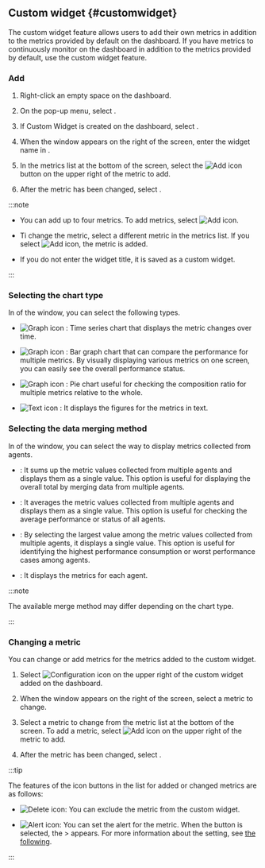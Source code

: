 ## Custom widget {#customwidget}

The custom widget feature allows users to add their own metrics in addition to the metrics provided by default on the dashboard. If you have metrics to continuously monitor on the dashboard in addition to the metrics provided by default, use the custom widget feature.

### Add

1. Right-click an empty space on the dashboard.

2. On the pop-up menu, select <Cmdname sid="BTN08346" className="uitext" />.

3. If <UI>Custom Widget</UI> is created on the dashboard, select <Cmdname sid="CNT08130" className="uitext" />.

   <ImgLang img="db-add-custom-widget.png" desc="Custom widget" />

4. When the <Cmdname sid="BTN08346" className="uitext" /> window appears on the right of the screen, enter the widget name in <Cmdname sid="title" className="uitext" />.

   <ImgLang img="db-add-custom-widget-setting.png" desc="Custom widget" />

5. In the metrics list at the bottom of the screen, select the ![Add icon](/img/ico-add.svg) button on the upper right of the metric to add.

6. After the metric has been changed, select <Cmdname sid="save" className="uitext" />.

:::note

- You can add up to four metrics. To add metrics, select ![Add icon](/img/ico-add.svg).

- Ti change the metric, select a different metric in the metrics list. If you select ![Add icon](/img/ico-add.svg), the metric is added.

- If you do not enter the widget title, it is saved as a custom widget.

:::

### Selecting the chart type

In <Cmdname sid="TTL08259" className="uitext" /> of the <Cmdname sid="BTN08346" className="uitext" /> window, you can select the following types.

- ![Graph icon](/img/ico-normal-graph.svg) <Cmdname sid="series" className="uitext" />: Time series chart that displays the metric changes over time.

- ![Graph icon](/img/ic-equalizer-chart.svg) <Cmdname sid="equalizer" className="uitext" />: Bar graph chart that can compare the performance for multiple metrics. By visually displaying various metrics on one screen, you can easily see the overall performance status.

- ![Graph icon](/img/ic-pie-chart.svg) <Cmdname sid="pie" className="uitext" />: Pie chart useful for checking the composition ratio for multiple metrics relative to the whole.

- ![Text icon](/img/ic-text-widget.svg) <Cmdname sid="text" className="uitext" />: It displays the figures for the metrics in text.

### Selecting the data merging method

In <Cmdname sid="TTL08348" className="uitext" /> of the <Cmdname sid="BTN08346" className="uitext" /> window, you can select the way to display metrics collected from agents.

- <Cmdname sid="merge_sum" className="uitext" />: It sums up the metric values ​​collected from multiple agents and displays them as a single value. This option is useful for displaying the overall total by merging data from multiple agents.

- <Cmdname sid="merge_avg" className="uitext" />: It averages the metric values ​​collected from multiple agents and displays them as a single value. This option is useful for checking the average performance or status of all agents.

- <Cmdname sid="merge_max" className="uitext" />: By selecting the largest value among the metric values ​​collected from multiple agents, it displays a single value. This option is useful for identifying the highest performance consumption or worst performance cases among agents.

- <Cmdname sid="BTN08359" className="uitext" />: It displays the metrics for each agent.

:::note

The available merge method may differ depending on the chart type.

:::

### Changing a metric

You can change or add metrics for the metrics added to the custom widget.

1. Select ![Configuration icon](/img/ico-setting.svg) on the upper right of the custom widget added on the dashboard.

2. When the <Cmdname sid="BTN08346" className="uitext" /> window appears on the right of the screen, select a metric to change.

   <ImgLang img="db-add-custom-widget-setting-change.png" desc="Custom widget" />

3. Select a metric to change from the metric list at the bottom of the screen. To add a metric, select ![Add icon](/img/ico-add.svg) on the upper right of the metric to add. 

4. After the metric has been changed, select <Cmdname sid="save" className="uitext" />.

:::tip

The features of the icon buttons in the list for added or changed metrics are as follows:

- ![Delete icon](/img/ico-trash.svg): You can exclude the metric from the custom widget.

- ![Alert icon](/img/ic-alert.svg): You can set the alert for the metric. When the button is selected, the <Cmdname sid="side_event" className="uitext" /> &gt; <Cmdname sid="side_eventSetting" className="uitext" /> appears. For more information about the <Cmdname sid="metrics_event" className="uitext" /> setting, see [the following](metric-warning-notice).

:::
